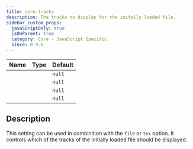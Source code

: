 ```yaml
---
title: core.tracks
description: The tracks to display for the initally loaded file.
sidebar_custom_props:
  javaScriptOnly: true
  jsOnParent: true
  category: Core - JavaScript Specific
  since: 0.9.6
---
```


<SinceBadge since="0.9.6" />

<table className="table table-striped table-condensed type-table">
    <thead>
        <tr>
          <th>Name</th>
          <th>Type</th>
          <th>Default</th>
        </tr>
    </thead>
    <tbody>
        <tr>
          <td><CodeBadge type="js" name="core.tracks" /></td>
          <td><CodeBadge type="js" name="number | number[] | 'all' | null" /></td>
          <td><code>null</code></td>
        </tr>
        <tr>
          <td><CodeBadge type="js" name="tracks" /></td>
          <td><CodeBadge type="js" name="number | number[] | 'all' | null" /></td>
          <td><code>null</code></td>
        </tr>
        <tr>
          <td><CodeBadge type="json" name="core.tracks" /></td>
          <td><CodeBadge type="json" name="number | number[] | 'all' | null" /></td>
          <td><code>null</code></td>
        </tr>
        <tr>
          <td><CodeBadge type="json" name="tracks" /></td>
          <td><CodeBadge type="json" name="number | number[] | 'all' | null" /></td>
          <td><code>null</code></td>
        </tr>
    </tbody>
</table>

## Description
This setting can be used in combinition with the `file` or `tex` option. It controls which of the tracks
of the initially loaded file should be displayed.
